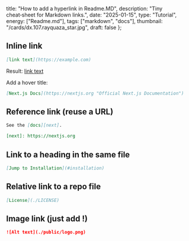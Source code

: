   title: "How to add a hyperlink in Readme.MD",
  description: "Tiny cheat‑sheet for Markdown links.",
  date: "2025-01-15",
  type: "Tutorial",
  energy: ["Readme.md"],
  tags: ["markdown", "docs"],
  thumbnail: "/cards/dx.107.rayquaza_star.jpg",
  draft: false
};

## Inline link
```md
[link text](https://example.com)
```
Result: [link text](https://example.com)

Add a hover title:
```md
[Next.js Docs](https://nextjs.org "Official Next.js Documentation")
```

## Reference link (reuse a URL)
```md
See the [docs][next].

[next]: https://nextjs.org
```

## Link to a heading in the same file
```md
[Jump to Installation](#installation)
```

## Relative link to a repo file
```md
[License](./LICENSE)
```

## Image link (just add !)
```md
![Alt text](./public/logo.png)
```
